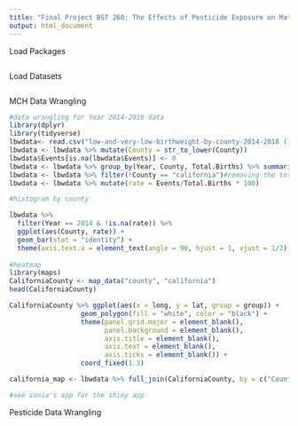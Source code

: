 ```yaml
---
title: "Final Project BST 260: The Effects of Pesticide Exposure on Maternal and Child Health (Lara, Sonia, Zainab)"
output: html_document
---
```

Load Packages
```r

```

Load Datasets
```r

```

MCH Data Wrangling
```r
#data wrangling for Year 2014-2018 data 
library(dplyr)
library(tidyverse)
lbwdata<- read.csv("low-and-very-low-birthweight-by-county-2014-2018 (1).csv", header = TRUE, stringsAsFactors = FALSE)
lbwdata <- lbwdata %>% mutate(County = str_to_lower(County))
lbwdata$Events[is.na(lbwdata$Events)] <- 0
lbwdata <- lbwdata %>% group_by(Year, County, Total.Births) %>% summarize(Events = sum(Events)) 
lbwdata <- lbwdata %>% filter(!County == "california")#removing the total count
lbwdata <- lbwdata %>% mutate(rate = Events/Total.Births * 100)

#histogram by county  

lbwdata %>% 
  filter(Year == 2014 & !is.na(rate)) %>% 
  ggplot(aes(County, rate)) +
  geom_bar(stat = "identity") +
  theme(axis.text.x = element_text(angle = 90, hjust = 1, vjust = 1/2))
 
#heatmap 
library(maps)
CaliforniaCounty <- map_data("county", "california")
head(CaliforniaCounty)

CaliforniaCounty %>% ggplot(aes(x = long, y = lat, group = group)) + 
                  geom_polygon(fill = "white", color = "black") +
                  theme(panel.grid.major = element_blank(), 
                        panel.background = element_blank(),
                        axis.title = element_blank(), 
                        axis.text = element_blank(),
                        axis.ticks = element_blank()) +
                  coord_fixed(1.3)

california_map <- lbwdata %>% full_join(CaliforniaCounty, by = c("County" = "subregion")) %>% mutate(rate = Events/Total.Births * 10^2)

#see sonia's app for the shiny app 
```

Pesticide Data Wrangling
```r

```


